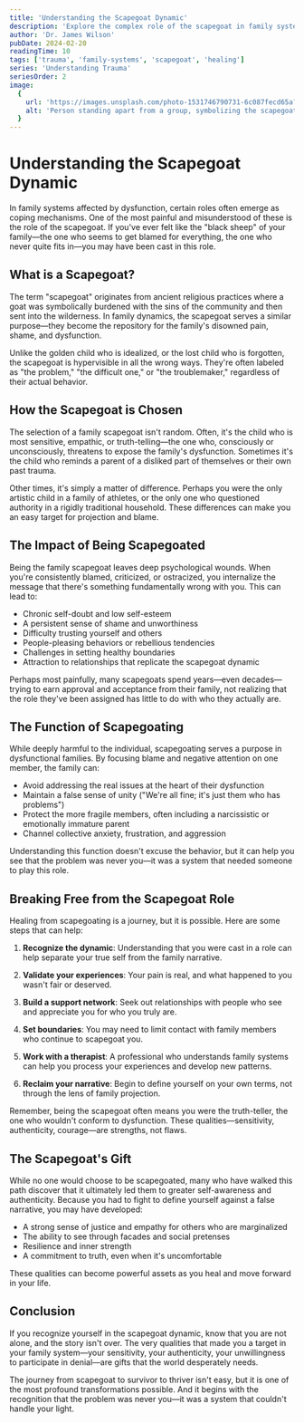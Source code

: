 ```yaml
---
title: 'Understanding the Scapegoat Dynamic'
description: 'Explore the complex role of the scapegoat in family systems and how this dynamic affects personal development and relationships'
author: 'Dr. James Wilson'
pubDate: 2024-02-20
readingTime: 10
tags: ['trauma', 'family-systems', 'scapegoat', 'healing']
series: 'Understanding Trauma'
seriesOrder: 2
image:
  {
    url: 'https://images.unsplash.com/photo-1531746790731-6c087fecd65a?ixlib=rb-4.0.3&auto=format&fit=crop&w=1200&q=80',
    alt: 'Person standing apart from a group, symbolizing the scapegoat dynamic',
  }
---
```



<TableOfContents />

# Understanding the Scapegoat Dynamic

In family systems affected by dysfunction, certain roles often emerge as coping mechanisms. One of the most painful and misunderstood of these is the role of the scapegoat. If you've ever felt like the "black sheep" of your family—the one who seems to get blamed for everything, the one who never quite fits in—you may have been cast in this role.

## What is a Scapegoat?

The term "scapegoat" originates from ancient religious practices where a goat was symbolically burdened with the sins of the community and then sent into the wilderness. In family dynamics, the scapegoat serves a similar purpose—they become the repository for the family's disowned pain, shame, and dysfunction.

Unlike the golden child who is idealized, or the lost child who is forgotten, the scapegoat is hypervisible in all the wrong ways. They're often labeled as "the problem," "the difficult one," or "the troublemaker," regardless of their actual behavior.

## How the Scapegoat is Chosen

The selection of a family scapegoat isn't random. Often, it's the child who is most sensitive, empathic, or truth-telling—the one who, consciously or unconsciously, threatens to expose the family's dysfunction. Sometimes it's the child who reminds a parent of a disliked part of themselves or their own past trauma.

Other times, it's simply a matter of difference. Perhaps you were the only artistic child in a family of athletes, or the only one who questioned authority in a rigidly traditional household. These differences can make you an easy target for projection and blame.

## The Impact of Being Scapegoated

Being the family scapegoat leaves deep psychological wounds. When you're consistently blamed, criticized, or ostracized, you internalize the message that there's something fundamentally wrong with you. This can lead to:

- Chronic self-doubt and low self-esteem
- A persistent sense of shame and unworthiness
- Difficulty trusting yourself and others
- People-pleasing behaviors or rebellious tendencies
- Challenges in setting healthy boundaries
- Attraction to relationships that replicate the scapegoat dynamic

Perhaps most painfully, many scapegoats spend years—even decades—trying to earn approval and acceptance from their family, not realizing that the role they've been assigned has little to do with who they actually are.

## The Function of Scapegoating

While deeply harmful to the individual, scapegoating serves a purpose in dysfunctional families. By focusing blame and negative attention on one member, the family can:

- Avoid addressing the real issues at the heart of their dysfunction
- Maintain a false sense of unity ("We're all fine; it's just them who has problems")
- Protect the more fragile members, often including a narcissistic or emotionally immature parent
- Channel collective anxiety, frustration, and aggression

Understanding this function doesn't excuse the behavior, but it can help you see that the problem was never you—it was a system that needed someone to play this role.

## Breaking Free from the Scapegoat Role

Healing from scapegoating is a journey, but it is possible. Here are some steps that can help:

1. **Recognize the dynamic**: Understanding that you were cast in a role can help separate your true self from the family narrative.

2. **Validate your experiences**: Your pain is real, and what happened to you wasn't fair or deserved.

3. **Build a support network**: Seek out relationships with people who see and appreciate you for who you truly are.

4. **Set boundaries**: You may need to limit contact with family members who continue to scapegoat you.

5. **Work with a therapist**: A professional who understands family systems can help you process your experiences and develop new patterns.

6. **Reclaim your narrative**: Begin to define yourself on your own terms, not through the lens of family projection.

Remember, being the scapegoat often means you were the truth-teller, the one who wouldn't conform to dysfunction. These qualities—sensitivity, authenticity, courage—are strengths, not flaws.

## The Scapegoat's Gift

While no one would choose to be scapegoated, many who have walked this path discover that it ultimately led them to greater self-awareness and authenticity. Because you had to fight to define yourself against a false narrative, you may have developed:

- A strong sense of justice and empathy for others who are marginalized
- The ability to see through facades and social pretenses
- Resilience and inner strength
- A commitment to truth, even when it's uncomfortable

These qualities can become powerful assets as you heal and move forward in your life.

## Conclusion

If you recognize yourself in the scapegoat dynamic, know that you are not alone, and the story isn't over. The very qualities that made you a target in your family system—your sensitivity, your authenticity, your unwillingness to participate in denial—are gifts that the world desperately needs.

The journey from scapegoat to survivor to thriver isn't easy, but it is one of the most profound transformations possible. And it begins with the recognition that the problem was never you—it was a system that couldn't handle your light.
